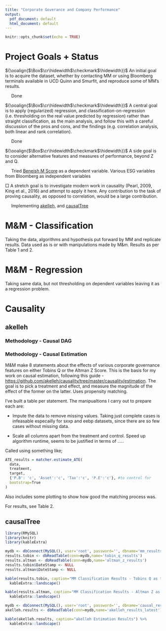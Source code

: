 ```yaml
---
title: "Corporate Goverance and Company Performance"
output:
  pdf_document: default
  html_document: default
---
```


\newcommand{\boxedcheckmark}
  {{\ooalign{$\Box$\cr\hidewidth$\checkmark$\hidewidth}}}

```r
knitr::opts_chunk$set(echo = TRUE)
```

# Project Goals + Status

$\boxedcheckmark$ An initial goal is to acquire the dataset, whether by contacting MM or using Bloomberg terminals available in UCD Quinn and Smurfit, and reproduce some of MM’s results. 
  
&nbsp;&nbsp;&nbsp;&nbsp;  Done
  
  
$\boxedcheckmark$	A central goal is to apply (regularized) regression, and classification-on-regression (i.e. thresholding on the real value predicted by regression) rather than straight classification, as the main analysis, and follow this with a careful discussion of the pros and cons, and the findings (e.g. correlation analysis, both linear and rank correlation). 

&nbsp;&nbsp;&nbsp;&nbsp;  Done

$\boxedcheckmark$	A side goal is to consider alternative features and measures of performance, beyond Z and Q. 

&nbsp;&nbsp;&nbsp;&nbsp;  Tried [Beneish M Score ](https://en.wikipedia.org/wiki/Beneish_M-Score) as a dependent variable. Various ESG variables from Bloomberg as independent variables

$\Box$	A stretch goal is to investigate modern work in causality (Pearl, 2009, King et al., 2016) and attempt to apply it here. Any contribution to the task of proving causality, as opposed to correlation, would be a large contribution.

&nbsp;&nbsp;&nbsp;&nbsp; Implementing [akelleh](https://github.com/akelleh/causality), and [causalTree](https://github.com/susanathey/causalTree) 

\clearpage

# M\&M - Classification
Taking the data, algorithms and hypothesis put forward by MM and replicate results. Data used as is or with manipulations made by M&m. Results as per Table 1 and 2. 

# M\&M - Regression
Taking same data, but not thresholding on dependent variables leaving it as a regression problem.



\clearpage

# Causality
## akelleh

### Methodology - Causal DAG

### Methodology - Causal Estimation

M&M make 8 statements about the effects of various corporate governance features on either Tobins Q or the Altman Z Score. This is the basis for my work on causal estimation, following this guide - [https://github.com/akelleh/causality/tree/master/causality/estimation](https://github.com/akelleh/causality/tree/master/causality/estimation). The goal is to pick a treatment and effect, and measure the magnitude of the effect of the former on the latter. Uses propensity matching. 

I've built a table per statement. The manipualtions I carry out to prepare each are: 

* Impute the data to remove missing values. Taking just complete cases is infeasable especailly for sxxp and eebp datasets, since there are so few cases without missing data.  

* Scale all columns apart from the treatment and control. Speed up algorithm runtime, seems to be justified in terms of .....


Called using something like;

```r
ATE_results = matcher.estimate_ATE(
  data, 
  treatment, 
  target, 
  {'P.B': 'c', 'Asset':'c', 'Tax':'c', 'P.E':'c'}, #to control for 
  bootstrap=True
)
```

Also includes some plotting to show how good the matching process was.

For results, see Table 2. 


## causalTree



\clearpage

```r
library(RMySQL)
library(knitr)
library(kableExtra)
```


```r
mydb <- dbConnect(MySQL(), user='root', password='', dbname='mm_results')
results.tobin <- dbReadTable(conn=mydb,name='tobin_q_results')
results.altman <- dbReadTable(conn=mydb,name='altman_z_results')
results.tobin$DateStamp <- NULL
results.altman$DateStamp <- NULL

kable(results.tobin, caption="MM Classification Results - Tobins Q as target") %>%
  kableExtra::landscape()

kable(results.altman, caption="MM Classification Results - Altman Z as target") %>%
  kableExtra::landscape()

```


```r
mydb <- dbConnect(MySQL(), user='root', password='', dbname='causal_results')
akelleh.results <- dbReadTable(conn=mydb,name='akelleh_results_latest')

kable(akelleh.results, caption="akelleh Estimation Results") %>%
  kableExtra::landscape()

```



